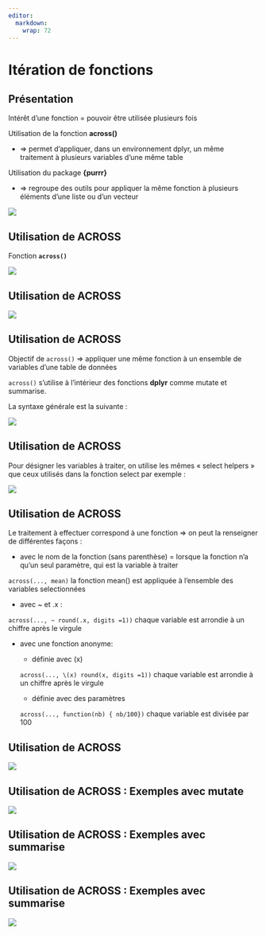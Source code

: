 ```yaml
---
editor: 
  markdown: 
    wrap: 72
---
```


# Itération de fonctions {.backgroundTitre .unnumbered}

## Présentation {.backgroundTitre .unnumbered}

Intérêt d’une fonction = pouvoir être utilisée plusieurs fois

Utilisation de la fonction **across()**

-   ⇒ permet d’appliquer, dans un environnement dplyr, un même
    traitement à plusieurs variables d’une même table

Utilisation du package **{purrr}**

-   ⇒ regroupe des outils pour appliquer la même fonction à plusieurs
    éléments d’une liste ou d’un vecteur

![](img/clipboard-purr.png){fig-align="center"}

## Utilisation de ACROSS {.backgroundTitre .unnumbered}

Fonction **`across()`**

![](img/clipboard-across.png){fig-align="center"}

## Utilisation de ACROSS {.backgroundTitre .unnumbered}

![](img/clipboard-across1.png){fig-align="center"}

## Utilisation de ACROSS {.backgroundTitre .unnumbered}

Objectif de `across()` ⇒ appliquer une même fonction à un ensemble de
variables d’une table de données

`across()` s’utilise à l’intérieur des fonctions **dplyr** comme mutate
et summarise.

La syntaxe générale est la suivante :

![](img/clipboard-across2.png)

## Utilisation de ACROSS {.backgroundTitre .unnumbered}

Pour désigner les variables à traiter, on utilise les mêmes « select
helpers » que ceux utilisés dans la fonction select par exemple :

![](img/clipboard-across3.png)

## Utilisation de ACROSS {.backgroundTitre .unnumbered}

Le traitement à effectuer correspond à une fonction ⇒ on peut la
renseigner de différentes façons :

-   avec le nom de la fonction (sans parenthèse) = lorsque la fonction
    n’a qu’un seul paramètre, qui est la variable à traiter

`across(..., mean)` la fonction mean() est appliquée à l'ensemble des
variables selectionnées

-   avec \~ et .x :

`across(..., ~ round(.x, digits =1))` chaque variable est arrondie à un
chiffre après le virgule

-   avec une fonction anonyme:

    -   définie avec (x)

    `across(..., \(x) round(x, digits =1))` chaque variable est arrondie
    à un chiffre après le virgule

    -   définie avec des paramètres

    `across(..., function(nb) { nb/100})` chaque variable est divisée
    par 100

## Utilisation de ACROSS {.backgroundTitre .unnumbered}

![](img/clipboard-across4.png){fig-align="center"}

## Utilisation de ACROSS : Exemples avec mutate {.backgroundTitre .unnumbered}

![](img/clipboard-across5.png){fig-align="center"}

## Utilisation de ACROSS : Exemples avec summarise {.backgroundTitre .unnumbered}

![](img/clipboard-across6.png){fig-align="center"}

## Utilisation de ACROSS : Exemples avec summarise {.backgroundTitre .unnumbered}

![](img/clipboard-across7.png){fig-align="center"}
